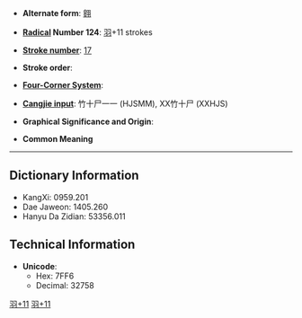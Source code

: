* '''Alternate form''': [[翱]]

* '''[[Wiktionary:Chinese radical index| Radical]] Number 124''': [[Wiktionary:Chinese radical index 羽|羽]]+11 strokes

* '''[[Wiktionary:Chinese total strokes index|Stroke number]]''': [[Wiktionary:Chinese total strokes index 17|17]]

* '''Stroke order''': 

* '''[[Wiktionary:Chinese four corner index|Four-Corner System]]''': 

* '''[[Wiktionary:Chinese Cangjie index|Cangjie input]]''': 竹十尸一一 (HJSMM), XX竹十尸 (XXHJS)

* '''Graphical Significance and Origin''': 

* '''Common Meaning'''

----

== Dictionary Information ==

* KangXi: 0959.201
* Dae Jaweon: 1405.260
* Hanyu Da Zidian: 53356.011

== Technical Information ==

* '''Unicode''':
** Hex: 7FF6
** Decimal: 32758

[[Category:CJKV Character articles lacking a common meaning|羽+11]]
[[Category:CJKV Character articles lacking all romanizations|羽+11]]